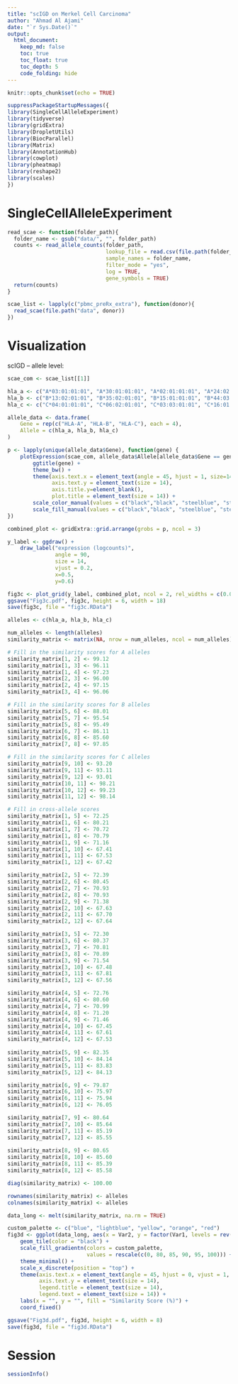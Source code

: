 ```yaml
---
title: "scIGD on Merkel Cell Carcinoma"
author: "Ahmad Al Ajami"
date: "`r Sys.Date()`"
output:
  html_document:
    keep_md: false
    toc: true
    toc_float: true
    toc_depth: 5
    code_folding: hide
---
```


```r
knitr::opts_chunk$set(echo = TRUE)
```

```r
suppressPackageStartupMessages({
library(SingleCellAlleleExperiment)
library(tidyverse)
library(gridExtra)
library(DropletUtils)
library(BiocParallel)
library(Matrix)
library(AnnotationHub)
library(cowplot)
library(pheatmap)
library(reshape2)
library(scales)
})
```

# SingleCellAlleleExperiment

```r
read_scae <- function(folder_path){
  folder_name <- gsub("data/", "", folder_path)
  counts <- read_allele_counts(folder_path,
                               lookup_file = read.csv(file.path(folder_path, "lookup_table_HLA.csv")),
                               sample_names = folder_name,
                               filter_mode = "yes",
                               log = TRUE,
                               gene_symbols = TRUE)
  return(counts)
}

scae_list <- lapply(c("pbmc_preRx_extra"), function(donor){
  read_scae(file.path("data", donor)) 
})
```

# Visualization

scIGD -- allele level:

```r
scae_com <- scae_list[[1]]

hla_a <- c("A*03:01:01:01", "A*30:01:01:01", "A*02:01:01:01", "A*24:02:01:01")
hla_b <- c("B*13:02:01:01", "B*35:02:01:01", "B*15:01:01:01", "B*44:03:01:01")
hla_c <- c("C*04:01:01:01", "C*06:02:01:01", "C*03:03:01:01", "C*16:01:01:01")

allele_data <- data.frame(
    Gene = rep(c("HLA-A", "HLA-B", "HLA-C"), each = 4),
    Allele = c(hla_a, hla_b, hla_c)
)

p <- lapply(unique(allele_data$Gene), function(gene) {
    plotExpression(scae_com, allele_data$Allele[allele_data$Gene == gene]) +
        ggtitle(gene) +
        theme_bw() +
        theme(axis.text.x = element_text(angle = 45, hjust = 1, size=14),
              axis.text.y = element_text(size = 14),
              axis.title.y=element_blank(),
              plot.title = element_text(size = 14)) +
        scale_color_manual(values = c("black","black", "steelblue", "steelblue")) +
        scale_fill_manual(values = c("black","black", "steelblue", "steelblue"))
})

combined_plot <- gridExtra::grid.arrange(grobs = p, ncol = 3)

y_label <- ggdraw() +
    draw_label("expression (logcounts)", 
               angle = 90, 
               size = 14, 
               vjust = 0.2,
               x=0.5,
               y=0.6)

fig3c <- plot_grid(y_label, combined_plot, ncol = 2, rel_widths = c(0.05, 1))
ggsave("Fig3c.pdf", fig3c, height = 6, width = 18)
save(fig3c, file = "fig3c.RData")
```

```r
alleles <- c(hla_a, hla_b, hla_c)

num_alleles <- length(alleles)
similarity_matrix <- matrix(NA, nrow = num_alleles, ncol = num_alleles)

# Fill in the similarity scores for A alleles
similarity_matrix[1, 2] <- 99.12
similarity_matrix[1, 3] <- 96.11
similarity_matrix[1, 4] <- 97.23
similarity_matrix[2, 3] <- 96.00
similarity_matrix[2, 4] <- 97.15
similarity_matrix[3, 4] <- 96.06

# Fill in the similarity scores for B alleles
similarity_matrix[5, 6] <- 88.01
similarity_matrix[5, 7] <- 95.54
similarity_matrix[5, 8] <- 95.49
similarity_matrix[6, 7] <- 86.11
similarity_matrix[6, 8] <- 85.60
similarity_matrix[7, 8] <- 97.85

# Fill in the similarity scores for C alleles
similarity_matrix[9, 10] <- 93.20
similarity_matrix[9, 11] <- 93.11
similarity_matrix[9, 12] <- 93.01
similarity_matrix[10, 11] <- 98.21
similarity_matrix[10, 12] <- 99.23
similarity_matrix[11, 12] <- 98.14

# Fill in cross-allele scores
similarity_matrix[1, 5] <- 72.25
similarity_matrix[1, 6] <- 80.21
similarity_matrix[1, 7] <- 70.72
similarity_matrix[1, 8] <- 70.79
similarity_matrix[1, 9] <- 71.16
similarity_matrix[1, 10] <- 67.41
similarity_matrix[1, 11] <- 67.53
similarity_matrix[1, 12] <- 67.42

similarity_matrix[2, 5] <- 72.39
similarity_matrix[2, 6] <- 80.45
similarity_matrix[2, 7] <- 70.93
similarity_matrix[2, 8] <- 70.93
similarity_matrix[2, 9] <- 71.38
similarity_matrix[2, 10] <- 67.63
similarity_matrix[2, 11] <- 67.70
similarity_matrix[2, 12] <- 67.64

similarity_matrix[3, 5] <- 72.30
similarity_matrix[3, 6] <- 80.37
similarity_matrix[3, 7] <- 70.81
similarity_matrix[3, 8] <- 70.89
similarity_matrix[3, 9] <- 71.54
similarity_matrix[3, 10] <- 67.48
similarity_matrix[3, 11] <- 67.81
similarity_matrix[3, 12] <- 67.56

similarity_matrix[4, 5] <- 72.76
similarity_matrix[4, 6] <- 80.60
similarity_matrix[4, 7] <- 70.99
similarity_matrix[4, 8] <- 71.20
similarity_matrix[4, 9] <- 71.46
similarity_matrix[4, 10] <- 67.45
similarity_matrix[4, 11] <- 67.61
similarity_matrix[4, 12] <- 67.53
  
similarity_matrix[5, 9] <- 82.35
similarity_matrix[5, 10] <- 84.14
similarity_matrix[5, 11] <- 83.83
similarity_matrix[5, 12] <- 84.13

similarity_matrix[6, 9] <- 79.87
similarity_matrix[6, 10] <- 75.97
similarity_matrix[6, 11] <- 75.94
similarity_matrix[6, 12] <- 76.05

similarity_matrix[7, 9] <- 80.64
similarity_matrix[7, 10] <- 85.64
similarity_matrix[7, 11] <- 85.19
similarity_matrix[7, 12] <- 85.55
  
similarity_matrix[8, 9] <- 80.65
similarity_matrix[8, 10] <- 85.60
similarity_matrix[8, 11] <- 85.39
similarity_matrix[8, 12] <- 85.58

diag(similarity_matrix) <- 100.00

rownames(similarity_matrix) <- alleles
colnames(similarity_matrix) <- alleles

data_long <- melt(similarity_matrix, na.rm = TRUE)

custom_palette <- c("blue", "lightblue", "yellow", "orange", "red")
fig3d <- ggplot(data_long, aes(x = Var2, y = factor(Var1, levels = rev(levels(Var1))), fill = value)) +
    geom_tile(color = "black") +  
    scale_fill_gradientn(colors = custom_palette, 
                         values = rescale(c(0, 80, 85, 90, 95, 100))) +  
    theme_minimal() +
    scale_x_discrete(position = "top") +
    theme(axis.text.x = element_text(angle = 45, hjust = 0, vjust = 1, size = 14),
          axis.text.y = element_text(size = 14),
          legend.title = element_text(size = 14),
          legend.text = element_text(size = 14)) +  
    labs(x = "", y = "", fill = "Similarity Score (%)") +
    coord_fixed()

ggsave("Fig3d.pdf", fig3d, height = 6, width = 8)
save(fig3d, file = "fig3d.RData")
```

# Session

```r
sessionInfo()
```

